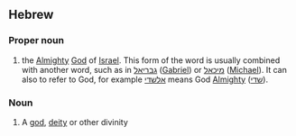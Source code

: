 ==Hebrew==
===Proper noun===
#the [[Almighty]] [[God]] of [[Israel]].  This form of the word is usually combined with another word, such as in [[גבריאל]] ([[Gabriel]]) or [[מיכאל]] ([[Michael]]).  It can also to refer to God, for example [[אלשדי]] means God [[Almighty]] ([[שדי]]).

===Noun===
#A [[god]], [[deity]] or other divinity